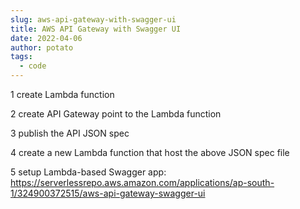 ```yaml
---
slug: aws-api-gateway-with-swagger-ui
title: AWS API Gateway with Swagger UI
date: 2022-04-06
author: potato
tags:
  - code
---
```

1 create Lambda function

2 create API Gateway point to the Lambda function

3 publish the API JSON spec

4 create a new Lambda function that host the above JSON spec file

5 setup Lambda-based Swagger app: https://serverlessrepo.aws.amazon.com/applications/ap-south-1/324900372515/aws-api-gateway-swagger-ui
